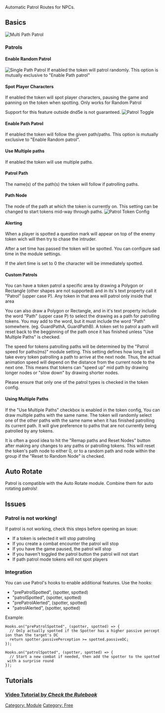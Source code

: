 Automatic Patrol Routes for NPCs.

## Basics

![Multi Path Patrol](Patrolmulti.gif "Multi Path Patrol")

### Patrols

#### Enable Random Patrol

![Single Path Patrol](Single_Path_Patrol.gif "Single Path Patrol") If
enabled the token will patrol randomly. This option is mutually
exclusive to "Enable Path patrol"

#### Spot Player Characters

If enabled the token will spot player characters, pausing the game and
panning on the token when spotting. Only works for Random Patrol

Support for this feature outside dnd5e is not guaranteed. ![Patrol
Toggle](Patrol_Toggle.png "Patrol Toggle")

#### Enable Path Patrol

If enabled the token will follow the given path/paths. This option is
mutually exclusive to "Enable Random patrol".

#### Use Multiple paths

If enabled the token will use multiple paths.

#### Patrol Path

The name(s) of the path(s) the token will follow if patrolling paths.

#### Path Node

The node of the path at which the token is currently on. This setting
can be changed to start tokens mid-way through paths. ![Patrol Token
Config](Patrol_Token_Config.png "Patrol Token Config")

#### Alerting

When a player is spotted a question mark will appear on top of the enemy
token wich will then try to chase the intruder.

After a set time has passed the token will be spotted. You can configure
sad time in the module settings.

If the alert time is set to 0 the character will be immediately spotted.

#### Custom Patrols

You can have a token patrol a specific area by drawing a Polygon or
Rectangle (other shapes are not supported) and in its's text property
call it "Patrol" (upper case P). Any token in that area will patrol only
inside that area

You can also draw a Polygon or Rectangle, and in it's text property
include the word "Path" (upper case P) to select the drawing as a path
for patrolling tokens. You may add to the word, but it must include the
word "Path" somewhere. (eg. GuardPathA, GuardPathB). A token set to
patrol a path will reset back to the begginning of the path once it has
finished unless "Use Multiple Paths" is checked.

The speed for tokens patrolling paths will be determined by the "Patrol
speed for paths(ms)" module setting. This setting defines how long it
will take every token patrolling a path to arrive at the next node.
Thus, the actual animation speed will depend on the distance from the
current node to the next one. This means that tokens can "speed up" mid
path by drawing longer nodes or "slow down" by drawing shorter nodes.

Please ensure that only one of the patrol types is checked in the token
config.

#### Using Multiple Paths

If the "Use Multiple Paths" checkbox is enabled in the token config, You
can draw multiple paths with the same name. The token will randomly
select one of the other paths with the same name when it has finished
patrolling its current path. It will give preference to paths that are
not currently being patrolled by any tokens.

It is often a good idea to hit the "Remap paths and Reset Nodes" button
after making any changes to any paths or patrolling tokens. This will
reset the token's path node to either 0, or to a random path and node
within the group if the "Reset to Random Node" is checked.

## Auto Rotate

Patrol is compatible with the Auto Rotate module. Combine them for auto
rotating patrols\!

## Issues

### Patrol is not working\!

If patrol is not working, check this steps before opening an issue:

  - If a token is selected it will stop patroling
  - If you create a combat encounter the patrol will stop
  - If you have the game paused, the patrol will stop
  - If you haven't toggled the patrol button the patrol will not start
  - If path patrol mode tokens will not spot players

### Integration

You can use Patrol's hooks to enable additional features. Use the hooks:

  - "prePatrolSpotted", (spotter, spotted)
  - "patrolSpotted", (spotter, spotted)
  - "prePatrolAlerted", (spotter, spotted)
  - "patrolAlerted", (spotter, spotted)

Example:

`Hooks.on("prePatrolSpotted", (spotter, spotted) => {`  
`  // Only actually spotted if the Spotter has a higher passive perception than the target's DC`  
`  return spotter.passivePerception >= spotted.passiveDC;`  
`});`

`Hooks.on("patrolSpotted", (spotter, spotted) => {`  
`  // Start a new combat if needed, then add the spotter to the spotted with a surprise round`  
`});`

## Tutorials

### [Video Tutorial by *Check the Rulebook*](https://youtu.be/Izx441zjtBs)

[Category: Module](Category:_Module "wikilink") [Category:
Free](Category:_Free "wikilink")
